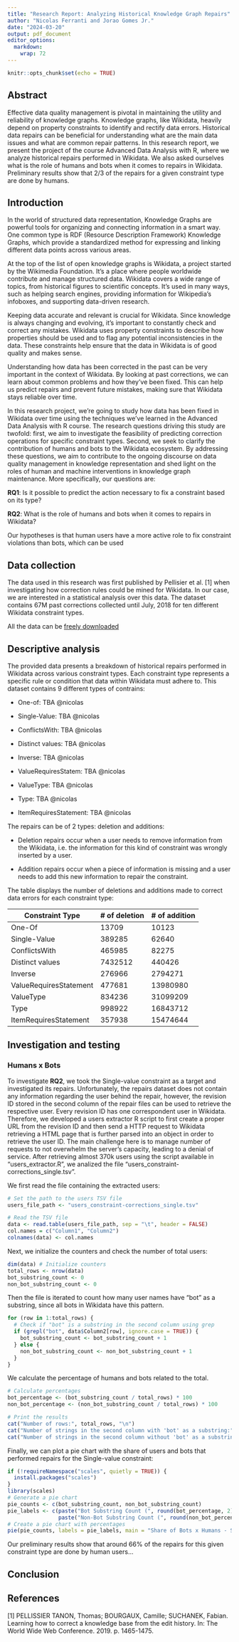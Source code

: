 ```yaml
---
title: "Research Report: Analyzing Historical Knowledge Graph Repairs"
author: "Nicolas Ferranti and Jorao Gomes Jr."
date: "2024-03-20"
output: pdf_document
editor_options: 
  markdown: 
    wrap: 72
---
```


```r
knitr::opts_chunk$set(echo = TRUE)
```

## Abstract

Effective data quality management is pivotal in maintaining the utility
and reliability of knowledge graphs. Knowledge graphs, like Wikidata,
heavily depend on property constraints to identify and rectify data
errors. Historical data repairs can be beneficial for understanding what
are the main data issues and what are common repair patterns. In this
research report, we present the project of the course Advanced Data
Analysis with R, where we analyze historical repairs performed in
Wikidata. We also asked ourselves what is the role of humans and bots
when it comes to repairs in Wikidata. Preliminary results show that 2/3
of the repairs for a given constraint type are done by humans.

## Introduction

In the world of structured data representation, Knowledge Graphs are
powerful tools for organizing and connecting information in a smart way.
One common type is RDF (Resource Description Framework) Knowledge
Graphs, which provide a standardized method for expressing and linking
different data points across various areas.

At the top of the list of open knowledge graphs is Wikidata, a project
started by the Wikimedia Foundation. It's a place where people worldwide
contribute and manage structured data. Wikidata covers a wide range of
topics, from historical figures to scientific concepts. It's used in
many ways, such as helping search engines, providing information for
Wikipedia's infoboxes, and supporting data-driven research.

Keeping data accurate and relevant is crucial for Wikidata. Since
knowledge is always changing and evolving, it's important to constantly
check and correct any mistakes. Wikidata uses property constraints to
describe how properties should be used and to flag any potential
inconsistencies in the data. These constraints help ensure that the data
in Wikidata is of good quality and makes sense.

Understanding how data has been corrected in the past can be very
important in the context of Wikidata. By looking at past corrections, we
can learn about common problems and how they've been fixed. This can
help us predict repairs and prevent future mistakes, making sure that
Wikidata stays reliable over time.

In this research project, we're going to study how data has been fixed
in Wikidata over time using the techniques we've learned in the Advanced
Data Analysis with R course. The research questions driving this study
are twofold: first, we aim to investigate the feasibility of predicting
correction operations for specific constraint types. Second, we seek to
clarify the contribution of humans and bots to the Wikidata ecosystem.
By addressing these questions, we aim to contribute to the ongoing
discourse on data quality management in knowledge representation and
shed light on the roles of human and machine interventions in knowledge
graph maintenance. More specifically, our questions are:

**RQ1**: Is it possible to predict the action necessary to fix a
constraint based on its type?

**RQ2**: What is the role of humans and bots when it comes to repairs in
Wikidata?

Our hypotheses is that human users have a more active role to fix
constraint violations than bots, which can be used

## Data collection

The data used in this research was first published by Pellisier et al.
[1] when investigating how correction rules could be mined for Wikidata.
In our case, we are interested in a statistical analysis over this data.
The dataset contains 67M past corrections collected until July, 2018 for
ten different Wikidata constraint types.

All the data can be [freely
downloaded](https://figshare.com/articles/dataset/Wikidata_Constraints_Violations_-_July_2017/7712720)

## Descriptive analysis

The provided data presents a breakdown of historical repairs performed
in Wikidata across various constraint types. Each constraint type
represents a specific rule or condition that data within Wikidata must
adhere to. This dataset contains 9 different types of contrains:

-   One-of: TBA @nicolas

-   Single-Value: TBA @nicolas

-   ConflictsWith: TBA @nicolas

-   Distinct values: TBA @nicolas

-   Inverse: TBA @nicolas

-   ValueRequiresStatem: TBA @nicolas

-   ValueType: TBA @nicolas

-   Type: TBA @nicolas

-   ItemRequiresStatement: TBA @nicolas

The repairs can be of 2 types: deletion and additions:

-   Deletion repairs occur when a user needs to remove information from
    the Wikidata, i.e. the information for this kind of constraint was
    wrongly inserted by a user.

-   Addition repairs occur when a piece of information is missing and a
    user needs to add this new information to repair the constraint.

The table displays the number of deletions and additions made to correct
data errors for each constraint type:

| Constraint Type        | \# of deletion | \# of addition |
|------------------------|----------------|----------------|
| One-Of                 | 13709          | 10123          |
| Single-Value           | 389285         | 62640          |
| ConflictsWith          | 465985         | 82275          |
| Distinct values        | 7432512        | 440426         |
| Inverse                | 276966         | 2794271        |
| ValueRequiresStatement | 477681         | 13980980       |
| ValueType              | 834236         | 31099209       |
| Type                   | 998922         | 16843712       |
| ItemRequiresStatement  | 357938         | 15474644       |

## Investigation and testing

### Humans x Bots

To investigate **RQ2**, we took the Single-value constraint as a target
and investigated its repairs. Unfortunately, the repairs dataset does
not contain any information regarding the user behind the repair,
however, the revision ID stored in the second column of the repair files
can be used to retrieve the respective user. Every revision ID has one
correspondent user in Wikidata. Therefore, we developed a users
extractor R script to first create a proper URL from the revision ID and
then send a HTTP request to Wikidata retrieving a HTML page that is
further parsed into an object in order to retrieve the user ID. The main
challenge here is to manage number of requests to not overwhelm the
server's capacity, leading to a denial of service. After retrieving
almost 370k users using the script available in "users_extractor.R", we
analized the file "users_constraint-corrections_single.tsv".

We first read the file containing the extracted users:

```r
# Set the path to the users TSV file
users_file_path <- "users_constraint-corrections_single.tsv"

# Read the TSV file
data <- read.table(users_file_path, sep = "\t", header = FALSE)
col.names = c("Column1", "Column2")
colnames(data) <- col.names
```

Next, we initialize the counters and check the number of total users:

```r
dim(data) # Initialize counters
total_rows <- nrow(data)
bot_substring_count <- 0
non_bot_substring_count <- 0
```

Then the file is iterated to count how many user names have "bot" as a
substring, since all bots in Wikidata have this pattern.

```r
for (row in 1:total_rows) {
  # Check if "bot" is a substring in the second column using grep
  if (grepl("bot", data$Column2[row], ignore.case = TRUE)) {
    bot_substring_count <- bot_substring_count + 1
  } else {
    non_bot_substring_count <- non_bot_substring_count + 1
  }
}
```

We calculate the percentage of humans and bots related to the total.

```r
# Calculate percentages
bot_percentage <- (bot_substring_count / total_rows) * 100
non_bot_percentage <- (non_bot_substring_count / total_rows) * 100

# Print the results
cat("Number of rows:", total_rows, "\n")
cat("Number of strings in the second column with 'bot' as a substring:", bot_substring_count, "(", round(bot_percentage, 2), "%)\n")
cat("Number of strings in the second column without 'bot' as a substring:", non_bot_substring_count, "(", round(non_bot_percentage, 2), "%)\n")

```

Finally, we can plot a pie chart with the share of users and bots that
performed repairs for the Single-value constraint:

```r
if (!requireNamespace("scales", quietly = TRUE)) {
  install.packages("scales")
}
library(scales)
# Generate a pie chart
pie_counts <- c(bot_substring_count, non_bot_substring_count)
pie_labels <- c(paste("Bot Substring Count (", round(bot_percentage, 2), "%)"),
                paste("Non-Bot Substring Count (", round(non_bot_percentage, 2), "%)"))
# Create a pie chart with percentages
pie(pie_counts, labels = pie_labels, main = "Share of Bots x Humans - Single-value constraint", col = c("red", "green"))
```

Our preliminary results show that around 66% of the repairs for this
given constraint type are done by human users...

## Conclusion

## References

[1] PELLISSIER TANON, Thomas; BOURGAUX, Camille; SUCHANEK, Fabian.
Learning how to correct a knowledge base from the edit history. In: The
World Wide Web Conference. 2019. p. 1465-1475.
